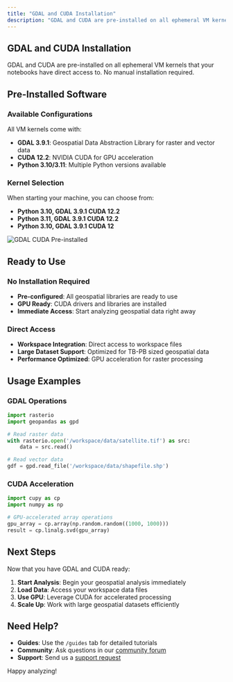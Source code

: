 ```yaml
---
title: "GDAL and CUDA Installation"
description: "GDAL and CUDA are pre-installed on all ephemeral VM kernels for geospatial analysis and GPU acceleration"
---
```


## GDAL and CUDA Installation

GDAL and CUDA are pre-installed on all ephemeral VM kernels that your notebooks have direct access to. No manual installation required.

## Pre-Installed Software

### Available Configurations
All VM kernels come with:
- **GDAL 3.9.1**: Geospatial Data Abstraction Library for raster and vector data
- **CUDA 12.2**: NVIDIA CUDA for GPU acceleration
- **Python 3.10/3.11**: Multiple Python versions available

### Kernel Selection
When starting your machine, you can choose from:
- **Python 3.10, GDAL 3.9.1 CUDA 12.2**
- **Python 3.11, GDAL 3.9.1 CUDA 12.2**
- **Python 3.10, GDAL 3.9.1 CUDA 12**

![GDAL CUDA Pre-installed](/guides/data-analysis/gdal-cuda-installation.jpg)

## Ready to Use

### No Installation Required
- **Pre-configured**: All geospatial libraries are ready to use
- **GPU Ready**: CUDA drivers and libraries are installed
- **Immediate Access**: Start analyzing geospatial data right away

### Direct Access
- **Workspace Integration**: Direct access to workspace files
- **Large Dataset Support**: Optimized for TB-PB sized geospatial data
- **Performance Optimized**: GPU acceleration for raster processing

## Usage Examples

### GDAL Operations
```python
import rasterio
import geopandas as gpd

# Read raster data
with rasterio.open('/workspace/data/satellite.tif') as src:
    data = src.read()

# Read vector data
gdf = gpd.read_file('/workspace/data/shapefile.shp')
```

### CUDA Acceleration
```python
import cupy as cp
import numpy as np

# GPU-accelerated array operations
gpu_array = cp.array(np.random.random((1000, 1000)))
result = cp.linalg.svd(gpu_array)
```

## Next Steps

Now that you have GDAL and CUDA ready:

1. **Start Analysis**: Begin your geospatial analysis immediately
2. **Load Data**: Access your workspace data files
3. **Use GPU**: Leverage CUDA for accelerated processing
4. **Scale Up**: Work with large geospatial datasets efficiently

## Need Help?

- **Guides**: Use the `/guides` tab for detailed tutorials
- **Community**: Ask questions in our [community forum](https://github.com/orgs/NikaEco/discussions)
- **Support**: Send us a [support request](/support)

Happy analyzing! 